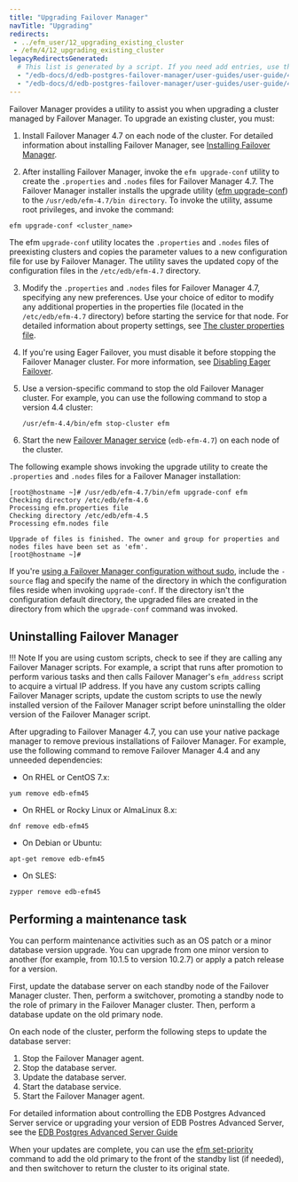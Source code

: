 ```yaml
---
title: "Upgrading Failover Manager"
navTitle: "Upgrading"
redirects:
 - ../efm_user/12_upgrading_existing_cluster
 - /efm/4/12_upgrading_existing_cluster
legacyRedirectsGenerated:
  # This list is generated by a script. If you need add entries, use the `legacyRedirects` key.
  - "/edb-docs/d/edb-postgres-failover-manager/user-guides/user-guide/4.0/upgrading_existing_cluster.html"
  - "/edb-docs/d/edb-postgres-failover-manager/user-guides/user-guide/4.1/upgrading_existing_cluster.html"
---
```


<div id="upgrading_existing_cluster" class="registered_link"></div>

Failover Manager provides a utility to assist you when upgrading a cluster managed by Failover Manager. To upgrade an existing cluster, you must:

1.  Install Failover Manager 4.7 on each node of the cluster. For detailed information about installing Failover Manager, see [Installing Failover Manager](installing).

2.  After installing Failover Manager, invoke the `efm upgrade-conf` utility to create the `.properties` and `.nodes` files for Failover Manager 4.7. The Failover Manager installer installs the upgrade utility ([efm upgrade-conf](07_using_efm_utility/#efm_upgrade_conf)) to the `/usr/edb/efm-4.7/bin directory`. To invoke the utility, assume root privileges, and invoke the command:

   ```shell
   efm upgrade-conf <cluster_name>
   ```

   The efm `upgrade-conf` utility locates the `.properties` and `.nodes` files of preexisting clusters and copies the parameter values to a new configuration file for use by Failover Manager. The utility saves the updated copy of the configuration files in the `/etc/edb/efm-4.7` directory.

3.  Modify the `.properties` and `.nodes` files for Failover Manager 4.7, specifying any new preferences. Use your choice of editor to modify any additional properties in the properties file (located in the `/etc/edb/efm-4.7` directory) before starting the service for that node. For detailed information about property settings, see [The cluster properties file](04_configuring_efm/01_cluster_properties/#cluster_properties).

4.  If you're using Eager Failover, you must disable it before stopping the Failover Manager cluster. For more information, see [Disabling Eager Failover](04_configuring_efm/06_configuring_for_eager_failover/#disabling-eager-failover).

5. Use a version-specific command to stop the old Failover Manager cluster. For example, you can use the following command to stop a version 4.4 cluster:

   ```shell
   /usr/efm-4.4/bin/efm stop-cluster efm
   ```

6. Start the new [Failover Manager service](08_controlling_efm_service/#controlling_efm_service) (`edb-efm-4.7`) on each node of the cluster.

The following example shows invoking the upgrade utility to create the `.properties` and `.nodes` files for a Failover Manager installation:

```text
[root@hostname ~]# /usr/edb/efm-4.7/bin/efm upgrade-conf efm
Checking directory /etc/edb/efm-4.6
Processing efm.properties file
Checking directory /etc/edb/efm-4.5
Processing efm.nodes file

Upgrade of files is finished. The owner and group for properties and nodes files have been set as 'efm'.
[root@hostname ~]#
```

If you're [using a Failover Manager configuration without sudo](04_configuring_efm/04_extending_efm_permissions/#running_efm_without_sudo), include the `-source` flag and specify the name of the directory in which the configuration files reside when invoking `upgrade-conf`. If the directory isn't the configuration default directory, the upgraded files are created in the directory from which the `upgrade-conf` command was invoked.

## Uninstalling Failover Manager

!!! Note
    If you are using custom scripts, check to see if they are calling any Failover Manager scripts. For example, a script that runs after promotion to perform various tasks and then calls Failover Manager's `efm_address` script to acquire a virtual IP address. If you have any custom scripts calling Failover Manager scripts, update the custom scripts to use the newly installed version of the Failover Manager script before uninstalling the older version of the Failover Manager script.

After upgrading to Failover Manager 4.7, you can use your native package manager to remove previous installations of Failover Manager. For example, use the following command to remove Failover Manager 4.4 and any unneeded dependencies:

-   On RHEL or CentOS 7.x:

```shell
yum remove edb-efm45
```

-   On RHEL or Rocky Linux or AlmaLinux 8.x:

```shell
dnf remove edb-efm45
```

-   On Debian or Ubuntu:

```shell
apt-get remove edb-efm45
```

-   On SLES:

```shell
zypper remove edb-efm45
```

## Performing a maintenance task

You can perform maintenance activities such as an OS patch or a minor database version upgrade. You can upgrade from one minor version to another (for example, from 10.1.5 to version 10.2.7) or apply a patch release for a version.

First, update the database server on each standby node of the Failover Manager cluster. Then, perform a switchover, promoting a standby node to the role of primary in the Failover Manager cluster. Then, perform a database update on the old primary node.

On each node of the cluster, perform the following steps to update the database server:

1.  Stop the Failover Manager agent.
2.  Stop the database server.
3.  Update the database server.
4.  Start the database service.
5.  Start the Failover Manager agent.

For detailed information about controlling the EDB Postgres Advanced Server service or upgrading your version of EDB Postres Advanced Server, see the [EDB Postgres Advanced Server Guide](/epas/latest/)

When your updates are complete, you can use the [efm set-priority](07_using_efm_utility/#efm_set_priority) command to add the old primary to the front of the standby list (if needed), and then switchover to return the cluster to its original state.
